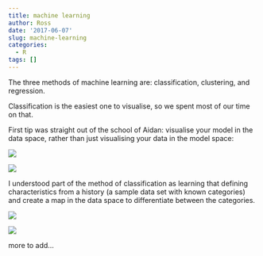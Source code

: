 ```yaml
---
title: machine learning
author: Ross
date: '2017-06-07'
slug: machine-learning
categories:
  - R
tags: []
---
```


The three methods of machine learning are: classification, clustering, and regression.

Classification is the easiest one to visualise, so we spent most of our time on that.

First tip was straight out of the school of Aidan: visualise your model in the data space, rather than just visualising your data in the model space:

![](https://github.com/rosseji/factfig/blob/mlearning/images/unnamed-chunk-2-1.png?raw=true)

![](https://github.com/rosseji/factfig/blob/mlearning/images/unnamed-chunk-3-1.png?raw=true)


I understood part of the method of classification as learning that defining characteristics from a history (a sample data set with known categories) and create a map in the data space to differentiate between the categories.

![](https://github.com/rosseji/factfig/blob/mlearning/images/unnamed-chunk-11-1.png?raw=true)

![](https://github.com/rosseji/factfig/blob/mlearning/images/unnamed-chunk-12-1.png?raw=true)

more to add...